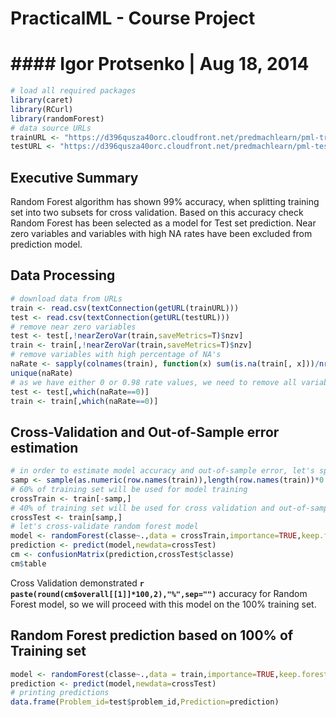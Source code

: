 # PracticalML - Course Project
#### Igor Protsenko | Aug 18, 2014
==================================

```r
# load all required packages
library(caret)
library(RCurl)
library(randomForest)
# data source URLs
trainURL <- "https://d396qusza40orc.cloudfront.net/predmachlearn/pml-training.csv"
testURL <- "https://d396qusza40orc.cloudfront.net/predmachlearn/pml-testing.csv"
```

## Executive Summary
Random Forest algorithm has shown 99% accuracy, when splitting training set into two subsets for cross validation. Based on this accuracy check Random Forest has been selected as a model for Test set prediction. Near zero variables and variables with high NA rates have been excluded from prediction model.

## Data Processing
```r
# download data from URLs
train <- read.csv(textConnection(getURL(trainURL)))
test <- read.csv(textConnection(getURL(testURL)))
# remove near zero variables
test <- test[,!nearZeroVar(train,saveMetrics=T)$nzv]
train <- train[,!nearZeroVar(train,saveMetrics=T)$nzv]
# remove variables with high percentage of NA's
naRate <- sapply(colnames(train), function(x) sum(is.na(train[, x]))/nrow(train))
unique(naRate)
# as we have either 0 or 0.98 rate values, we need to remove all variables with naRate > 0
test <- test[,which(naRate==0)]
train <- train[,which(naRate==0)]
```

## Cross-Validation and Out-of-Sample error estimation
```r
# in order to estimate model accuracy and out-of-sample error, let's split the training set
samp <- sample(as.numeric(row.names(train)),length(row.names(train))*0.4)
# 60% of training set will be used for model training
crossTrain <- train[-samp,]
# 40% of training set will be used for cross validation and out-of-sample error estimation
crossTest <- train[samp,]
# let's cross-validate random forest model
model <- randomForest(classe~.,data = crossTrain,importance=TRUE,keep.forest=TRUE)
prediction <- predict(model,newdata=crossTest)
cm <- confusionMatrix(prediction,crossTest$classe)
cm$table
```

Cross Validation demonstrated **`r paste(round(cm$overall[[1]]*100,2),"%",sep="")`** accuracy for Random Forest model, so we will proceed with this model on the 100% training set.

## Random Forest prediction based on 100% of Training set
```r
model <- randomForest(classe~.,data = train,importance=TRUE,keep.forest=TRUE)
prediction <- predict(model,newdata=crossTest)
# printing predictions
data.frame(Problem_id=test$problem_id,Prediction=prediction)
```